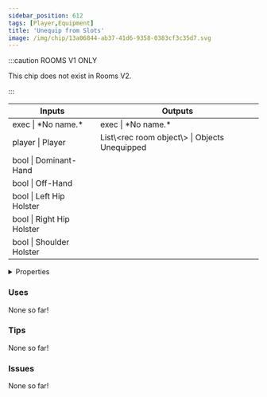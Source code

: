 ```yaml
---
sidebar_position: 612
tags: [Player,Equipment]
title: 'Unequip from Slots'
image: /img/chip/13a06844-ab37-41d6-9358-0383cf3c35d7.svg
---
```




:::caution ROOMS V1 ONLY
    
This chip does not exist in Rooms V2.

:::


<IChip uuid="13a06844-ab37-41d6-9358-0383cf3c35d7"/>

<table><thead><tr><th>Inputs</th><th>Outputs</th></tr></thead><tbody><tr><td>exec | *No name.*</td><td>exec | *No name.*</td></tr><tr><td>player | Player</td><td>List\&lt;rec room object\&gt; | Objects Unequipped</td></tr><tr><td>bool | Dominant-Hand</td><td /></tr><tr><td>bool | Off-Hand</td><td /></tr><tr><td>bool | Left Hip Holster</td><td /></tr><tr><td>bool | Right Hip Holster</td><td /></tr><tr><td>bool | Shoulder Holster</td><td /></tr></tbody></table>

<details>
  <summary>Properties</summary>
  <div>
    <div>
    <table>
      <tbody>
        <tr>
          <td>Is beta required?</td>
          <td>No</td>
        </tr>
        <tr>
          <td>Is chip a trolling risk?</td>
          <td>No</td>
        </tr>
        <tr>
          <td>Is chip a role assignment risk?</td>
          <td>No</td>
        </tr>
        <tr>
          <td>Chip UUID</td>
          <td>13a06844-ab37-41d6-9358-0383cf3c35d7</td>
        </tr>
        <tr>
          <td>Room availability</td>
          <td>Rooms V1 only</td>
        </tr>
      </tbody>
    </table>
    </div>
  </div>
</details>

### Uses

None so far!

### Tips

None so far!

### Issues

None so far!